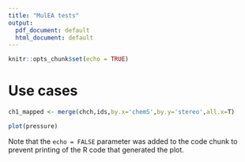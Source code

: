 ```yaml
---
title: "MulEA tests"
output:
  pdf_document: default
  html_document: default
---
```


```r
knitr::opts_chunk$set(echo = TRUE)
```

# Use cases
 
```r

ch1_mapped <- merge(chch,ids,by.x='chemS',by.y='stereo',all.x=T)
```


```r
plot(pressure)
```

Note that the `echo = FALSE` parameter was added to the code chunk to prevent printing of the R code that generated the plot.


